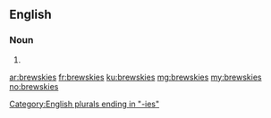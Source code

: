 ==English==

===Noun===
{{head|en|plural}}

# {{plural of|brewsky|lang=en}}

[[Category:English plurals ending in "-ies"]]

[[ar:brewskies]]
[[fr:brewskies]]
[[ku:brewskies]]
[[mg:brewskies]]
[[my:brewskies]]
[[no:brewskies]]